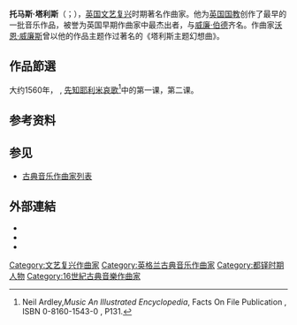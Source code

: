 {{noteTA
|T=zh-cn:托马斯·塔利斯; zh-tw:湯瑪士·泰利斯; zh-hk:湯馬士·泰利斯;
|1=zh-cn:托马斯·塔利斯; zh-tw:湯瑪士·泰利斯; zh-hk:湯馬士·泰利斯;
|2=zh-cn:塔利斯; zh-tw:泰利斯; zh-hk:泰利斯;
|3=zh-cn:沃恩·威廉斯; zh-tw:佛漢·威廉斯; zh-hk:佛漢·威廉士;
}}
{{Infobox classical
| 中文名       = 塔利斯
| 画像         = Thomas Tallis.jpg
| 附注         =     
| 原文名       = Thomas Tallis
| 国别         = 英国    
| 出生日期     = 1505年
| 出生地       = 莱切斯特郡
| 逝世日期     = 1585年11月23日（79至80歲）
| 逝世地       = 格林威治
| 所属时期     = 文艺复兴
| 所属乐派     =  
| 擅长作品类型 = 宗教音乐
| 代表作       = 弥撒曲，经文歌，赞美诗
| 师从         = 
| 学生         = 
| 官方网站     = 
| 签名 = Tallis signature.png
}}

'''托马斯·塔利斯'''（{{lang-en|Thomas Tallis}}；{{bd|1505年||1585年|11月23日|catIdx=T}}），[[英国|英国]][[文艺复兴音乐|文艺复兴]]时期著名作曲家。他为[[英国国教|英国国教]]创作了最早的一批音乐作品，被誉为英国早期作曲家中最杰出者，与[[威廉·伯德|威廉·伯德]]齐名。作曲家[[沃恩·威廉斯|沃恩·威廉斯]]曾以他的作品主题作过著名的《塔利斯主题幻想曲》。

== 作品節選 ==
大约1560年，''{{le|Lamentations of Jeremiah the Prophet}}'' , [[先知耶利米哀歌|先知耶利米哀歌]]<ref>Neil Ardley,''Music An Illustrated Encyclopedia'',  Facts On File Publication , ISBN 0-8160-1543-0 , P131. </ref>中的第一课，第二课。

== 参考资料 ==
<references />
== 参见 ==
* [[古典音乐作曲家列表|古典音乐作曲家列表]]

== 外部連結 ==
{{Commons category}}
* {{MutopiaComposer|TallisT}}
* {{ChoralWiki}}
* {{IMSLP|id=Tallis, Thomas}}

{{Authority control}}

{{DEFAULTSORT:Tallis, Thomas}}
[[Category:文艺复兴作曲家|Category:文艺复兴作曲家]]
[[Category:英格兰古典音乐作曲家|Category:英格兰古典音乐作曲家]]
[[Category:都铎时期人物|Category:都铎时期人物]]
[[Category:16世紀古典音樂作曲家|Category:16世紀古典音樂作曲家]]
{{Classical-composer-stub}}